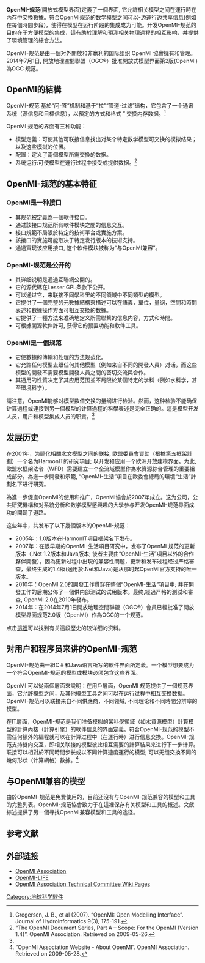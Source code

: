 {{orphan|time=2015-10-28T09:33:18+00:00}}
{{NoteTA|G1=IT}}
'''OpenMI-规范'''(開放式模型界面)定義了一個界面, 它允許相关模型之间在運行時在內存中交換數據。符合OpenMI规范的数学模型之间可以-边運行边共享信息(例如在每個時間步段)，使得在模型在运行阶段的集成成为可能。开发OpenMI-规范的目的在于方便模型的集成，這有助於理解和預測相关物理過程的相互影响，并提供了環境管理的綜合方法。 

OpenMI-规范是由一個对外開放和非赢利的国际组织 OpenMI 協會擁有和管理。 2014年7月1日, 開放地理空間聯盟（OGC®）批准開放式模型界面第2版(OpenMI)為OGC 规范。 

==OpenMI的結構==
OpenMI-规范 基於“问-答”机制和基于“拉”“管道-过滤”结构，它包含了一个通讯系统（源信息和目標信息），以預定的方式和格式 ” 交换内存数据。<ref>Gregersen, J. B., et al (2007). “OpenMI: Open Modelling Interface”. Journal of Hydroinformatics 9(3), 175-191.</ref>

OpenMI 规范的界面有三种功能： 
*模型定義：可使其他可联接信息找出对某个特定数学模型可交换的模拟结果；以及这些模拟的位置。
*配置：定义了兩個模型所需交換的数据。 
*系统运行:可使模型在運行过程中接受或提供数据。<ref name="#1">“The OpenMI Document Series, Part A – Scope: For the OpenMI (Version 1.4)”. OpenMI Association. Retrieved on 2009-05-26.</ref>

==OpenMI-规范的基本特征==
===OpenMI是一种接口===
*其规范被定義為一個軟件接口。 
*通过該接口规范所有軟件模块之間的信息交互。 
*接口規範不局限於特定的技術平台或實施方案。 
*該接口的實施可能取决于特定发行版本的技術支持。 
*通過實现该应用接口, 这个軟件模块被称为“与OpenMI兼容”。 

===OpenMI-规范是公开的===
*其详细说明是通過互聯網公開的。 
*它的源代碼在Lesser GPL条款下公开。 
*可以通过它，来联接不同學科里的不同領域中不同類型的模型。 
*它提供了一個完整的元數據結構來描述可以在語義，單位，量纲，空間和時間表述和數據操作方面可相互交換的数據。 
*它提供了一種方法來准确地定义所需聯繫的信息内容，方式和時間。 
*可根據開源軟件許可, 获得它的预置功能和軟件工具。 

===OpenMI是一個规范===
*它使數據的傳輸和处理的方法规范化。 
*它允許任何模型去跟任何其他模型（例如来自不同的開發人員）对话，而这些模型的開發不需要模型開發人員之間的密切交流與合作。 
*其通用的性質决定了其应用范围並不局限於某個特定的学科（例如水科学，甚至環境科学）。 

請注意，OpenMI能够对模型数值交换的量纲进行检验。然而，这种检验不能确保计算過程或連接到另一個模型的计算過程的科學表述是完全正确的。這是模型开发人员，用户和模型集成人员的职責。<ref name="#1"/> 

==发展历史==
在2001年，为簡化相關水文模型之间的联接, 歐盟委員會資助（根據第五框架計劃）一个名为HarmonIT的研究項目; 以开发和应用一个欧洲开放建模界面。为此, 歐盟水框架法令（WFD）需要建立一个全流域模型作為水資源綜合管理的重要組成部分。為進一步開發和示範, “OpenMI-生活”項目在歐委會總局的環境“生活”計劃名下进行研究。

為進一步促進OpenMI的使用和推广，OpenMI協會於2007年成立。这为公司，公共研究機構和对系統分析和数学模型感興趣的大學参与开发OpenMI-规范界面成功的開闢了道路。

这些年中，共发布了以下幾個版本的OpenMI-规范： 

*2005年：1.0版本在HarmonIT項目框架名下发布。 
*2007年：在很早期的OpenMI-生活項目研究中，发布了OpenMI 规范的更新版本（.Net 1.2版本和Java版本; 後者主要由“OpenMI-生活”項目以外的合作夥伴開發）。因為更新过程中出現的兼容性問題，更新和发布过程经过严格審查，最终生成的1.4版(適用於.Net和Java)是从那时起OpenMI官方支持的唯一版本。 
*2010年：OpenMI 2.0的開發工作贯穿在整個“OpenMI-生活”項目中; 并在開發工作的后期公佈了一個供内部测试的试用版本。最终,經過严格的測試和審查, OpenMI 2.0在2010年發布。 
*2014年：在2014年7月1日開放地理空間聯盟（OGC®）會員已經批准了開放模型界面规范2.0版（OpenMI）作為OGC的一个规范。 

点击[https://sites.google.com/a/openmi.org/home/new-to-openmi#TOC-Short-history 這裡]{{Wayback|url=https://sites.google.com/a/openmi.org/home/new-to-openmi#TOC-Short-history |date=20140819163450 }}可以找到有关這段歷史的较详细的资料。 

==对用户和程序员来讲的OpenMI-规范==
OpenMI-规范由一組C＃和Java语言所写的軟件界面所定義。一个模型想要成为一个符合OpenMI-规范的模型或模块必须包含这些界面。 

OpenMI 可以從兩個層面來說明：在用戶層面，OpenMI 规范提供了一個规范界面，它允許模型之间，及其他模型工具之间可以在运行过程中相互交换数据。OpenMI-规范可以联接来自不同供應商，不同领域, 不同理论和不同時間分辨率的模型。
 
在IT層面，OpenMI-规范是我们准备模拟的某科學領域（如水資源模型）計算模型的計算內核（計算引擎）的軟件信息的界面定義。符合OpenMI-规范的模型不需任何額外的編程就可以在計算过程中（在運行時）进行信息交換。OpenMI-规范支持雙向交互，即相关联接的模型彼此相互需要的計算結果来进行下一步计算。联接可以相對於不同時間步长或以不同计算速度運行的模型; 可以无缝交換不同的幾何形狀（计算網格）數據。<ref>“OpenMI Association Website - About OpenMI”. OpenMI Association. Retrieved on 2009-05-28.</ref> 

==与OpenMI兼容的模型==
由於OpenMI-规范是免費使用的，目前还沒有与OpenMI-规范兼容的模型和工具的完整列表。OpenMI-规范協會致力于在這裡保存有关模型和工具的概述。文獻綜述提供了另一個寻找OpenMI兼容模型和工具的途径。

==参考文献==
<references/>

==外部链接==
*[http://www.openmi.org OpenMI Association]{{Wayback|url=http://www.openmi.org/ |date=20200607043022 }}
*[http://www.openmi-life.org OpenMI-LIFE]{{Wayback|url=http://www.openmi-life.org/ |date=20200125211525 }}
*[https://web.archive.org/web/20110724151442/http://public.deltares.nl/display/OPENMI/OpenMI+Association+Technical+Committee OpenMI Association Technical Committee Wiki Pages]

[[Category:地球科学软件|Category:地球科学软件]]